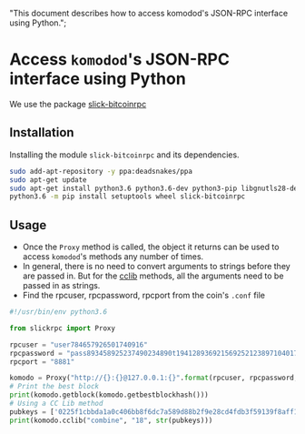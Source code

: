   "This document describes how to access komodod's JSON-RPC interface using Python.";

# Access `komodod`'s JSON-RPC interface using Python

We use the package [slick-bitcoinrpc](https://github.com/barjomet/slick-bitcoinrpc)

## Installation

Installing the module `slick-bitcoinrpc` and its dependencies.

```bash
sudo add-apt-repository -y ppa:deadsnakes/ppa
sudo apt-get update
sudo apt-get install python3.6 python3.6-dev python3-pip libgnutls28-dev libssl-dev
python3.6 -m pip install setuptools wheel slick-bitcoinrpc
```

## Usage

*   Once the `Proxy` method is called, the object it returns can be used to access `komodod`'s methods any number of times.
*   In general, there is no need to convert arguments to strings before they are passed in. But for the [cclib](/smart-chains/api/cclib.html) methods, all the arguments need to be passed in as strings.
*   Find the rpcuser, rpcpassword, rpcport from the coin's `.conf` file

```python
#!/usr/bin/env python3.6

from slickrpc import Proxy

rpcuser = "user784657926501740916"
rpcpassword = "pass893458925237490234890t1941289369215692521238971040172t012039760782t5712d"
rpcport = "8881"

komodo = Proxy("http://{}:{}@127.0.0.1:{}".format(rpcuser, rpcpassword, rpcport))
# Print the best block
print(komodo.getblock(komodo.getbestblockhash()))
# Using a CC Lib method
pubkeys = ['0225f1cbbda1a0c406bb8f6dc7a589d88b2f9e28cd4fdb3f59139f8aff1f5d270a', '02d3431950c2f0f9654217b6ce3d44468d3a9ca7255741767fdeee7c5ec6b47567']
print(komodo.cclib("combine", "18", str(pubkeys)))
```
